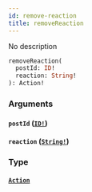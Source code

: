 ```yaml
---
id: remove-reaction
title: removeReaction
---
```


No description

```graphql
removeReaction(
  postId: ID!
  reaction: String!
): Action!

```

### Arguments

#### `postId` ([`ID!`](/docs/graphql/scalars/id))

#### `reaction` ([`String!`](/docs/graphql/scalars/string))

### Type

#### [`Action`](/docs/graphql/objects/action)
